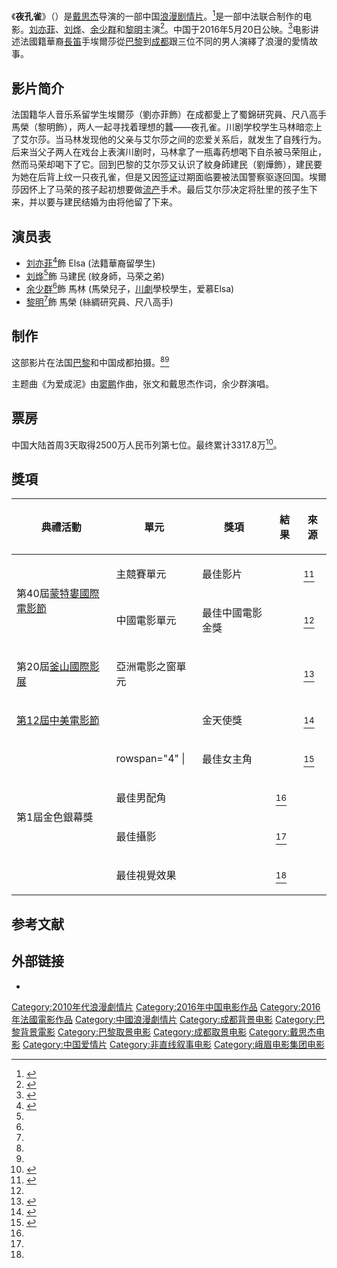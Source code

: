 {{noteTA
|1=zh-cn:蒙特利尔国际电影节;zh-tw:蒙特婁國際影展;zh-hk:蒙特利爾國際電影節;zh-sg:蒙特利尔国际电影节;zh-mo:蒙特利爾國際電影節;
|2=zh-cn:电影节;zh-tw:影展;zh-hk:電影節;zh-sg:电影节;zh-mo:電影節;
}}
{{电影信息框
| name = 夜孔雀
| original_name = Le Paon de Nuit
| image = Night Peacock poster.jpg
| alt = 
| caption = 
| film name = 夜孔雀<!--(for non-English films: film's name in its native language)-->
| director = [[戴思杰|戴思杰]]<!-- or: | directors = -->
| producer = <!-- or: | producers = -->
| writer = <!-- or: | writers = -->
| screenplay = 戴思杰<br>Nadine Perront
| story = 
| based on = <!-- {{based on |[title of the original work] |[writer of the original work]}} -->
| starring = [[刘亦菲|刘亦菲]]<br/>[[刘烨_(演员)|刘烨]]<br/>[[余少群|余少群]]<br/>[[黎明|黎明]]
| narrator = <!-- or: | narrators = -->
| music = 
| cinematography = Farhad Saba
| editing = 
| studio = 尚世影业<br>海秀娱乐<br>Oudina Production
| distributor = <!-- or: | distributors = -->
| released = {{Film date|2016|05|20}}
| runtime = 
| country = {{CHN}}<br>{{FRA}}
| language = 
| budget = 
| gross = <!--(please use condensed and rounded values, e.g. "£11.6 million" not "£11,586,221")-->
}}
《'''夜孔雀'''》（{{lang-fr|'''Le Paon de Nuit'''}}）是[[戴思杰|戴思杰]]导演的一部中国[[爱情片|浪漫剧情片]]。<ref name="Cremin">{{cite web|title=Dai Shijie set to wrap contemporary drama|url=http://www.filmbiz.asia/news/dai-shijie-set-to-wrap-contemporary-drama|accessdate=February 10, 2015|author=Stephen Cremin|date=February 9, 2015|work=Film Business Asia|archiveurl=https://web.archive.org/web/20150210170518/http://www.filmbiz.asia/news/dai-shijie-set-to-wrap-contemporary-drama|archivedate=2015-02-10|deadurl=yes}}</ref>是一部中法联合制作的电影。[[刘亦菲|刘亦菲]]、[[刘烨_(演员)|刘烨]]、[[余少群|余少群]]和[[黎明|黎明]]主演<ref>{{Cite web|title=劉亦菲極罕水著造型 電影《夜孔雀》激吻黎明|url=https://www.hk01.com/電影/506168/劉亦菲極罕水著造型-電影-夜孔雀-激吻黎明|access-date=2022-04-14|date=2020-08-04|last=陳穎思|work=香港01|language=zh-HK|archive-date=2020-09-14|archive-url=https://web.archive.org/web/20200914032735/https://www.hk01.com/%E9%9B%BB%E5%BD%B1/506168/%E5%8A%89%E4%BA%A6%E8%8F%B2%E6%A5%B5%E7%BD%95%E6%B0%B4%E8%91%97%E9%80%A0%E5%9E%8B-%E9%9B%BB%E5%BD%B1-%E5%A4%9C%E5%AD%94%E9%9B%80-%E6%BF%80%E5%90%BB%E9%BB%8E%E6%98%8E}}</ref>。中国于2016年5月20日公映。<ref name="飞鸟凉">{{cite web|title=《夜孔雀》定档520曝海报预告 刘亦菲谈激情戏：古装剧是小学阶段，我早就长大了|url=http://news.mtime.com/2016/04/12/1554347.html|accessdate=December 15, 2019|author=飞鸟凉|date=April 12, 2016|work=Film Business Asia|archiveurl=https://web.archive.org/web/20180612143824/http://news.mtime.com/2016/04/12/1554347.html|archivedate=2018-06-12|deadurl=yes}}</ref>电影讲述法國籍華裔[[長笛|長笛]]手埃爾莎從[[巴黎|巴黎]]到[[成都|成都]]跟三位不同的男人演繹了浪漫的愛情故事。

== 影片简介 ==
法国籍华人音乐系留学生埃爾莎（劉亦菲飾）在成都愛上了蜀錦研究員、尺八高手馬榮（黎明飾），两人一起寻找着理想的蠶——夜孔雀。川剧学校学生马林暗恋上了艾尔莎。当马林发现他的父亲与艾尔莎之间的恋爱关系后，就发生了自残行为。后来当父子两人在戏台上表演川剧时，马林拿了一瓶毒药想喝下自杀被马荣阻止，然而马荣却喝下了它。回到巴黎的艾尔莎又认识了紋身師建民（劉燁飾），建民要为她在后背上纹一只夜孔雀，但是又因[[签证|签证]]过期面临要被法国警察驱逐回国。埃爾莎因怀上了马荣的孩子起初想要做[[流产|流产]]手术。最后艾尔莎决定将肚里的孩子生下来，并以要与建民结婚为由将他留了下来。

== 演员表 ==
* [[刘亦菲|刘亦菲]]<ref name="Coonan">{{cite web|title=Berlin: France Setting the Pace On China Co-Productions|url=http://www.hollywoodreporter.com/news/berlin-france-setting-pace-china-771226|accessdate=December 15, 2019|author=Clifford Coonan|date=February 8, 2015|work=Film Business Asia|archiveurl=https://web.archive.org/web/20190407102954/https://www.hollywoodreporter.com/news/berlin-france-setting-pace-china-771226|archivedate=2019-04-07|deadurl=yes}}</ref>飾 Elsa (法籍華裔留學生)
* [[刘烨_(演员)|刘烨]]<ref name="Coonan" />飾 马建民 (紋身師，马荣之弟)
* [[余少群|余少群]]<ref name="Coonan" />飾 馬林 (馬榮兒子，[[川劇|川劇]]學校學生，爱慕Elsa)
* [[黎明|黎明]]<ref name="Coonan" />飾 馬榮 (絲綢研究員、尺八高手)

== 制作 ==
这部影片在法国[[巴黎|巴黎]]和中国成都拍摄。<ref name="Cremin" /><ref name="Coonan" />

主题曲《为爱成泥》由[[窦鹏|窦鹏]]作曲，张文和戴思杰作词，余少群演唱。

== 票房 ==
中国大陆首周3天取得2500万人民币列第七位。最终累计3317.8万<ref>{{Cite web|title=夜孔雀電影詳情|url=http://www.cbooo.cn/m/615789|access-date=2019-12-15|date=2009-09-16|publisher=中國票房|language=中文|archive-url=https://web.archive.org/web/20191211072403/http://www.cbooo.cn/m/615789|archive-date=2019-12-11|dead-url=no}}</ref>。

== 獎項 ==
{| class="wikitable"
!典禮活動
!單元
!獎項
!結果
!來源
|-
| rowspan="2" |第40屆[[蒙特婁國際電影節|蒙特婁國際電影節]]
|主競賽單元
|最佳影片
|{{nom}}
|<ref name="sina160907">{{Cite web|title=《夜孔雀》獲蒙特利爾電影節最佳中國電影|url=http://ent.sina.com.cn/m/c/2016-09-07/doc-ifxvqctu6448972.shtml|access-date=2019-12-15|date=2016-09-07|publisher=新浪網|language=中文|archive-url=https://web.archive.org/web/20180614194506/http://ent.sina.com.cn/m/c/2016-09-07/doc-ifxvqctu6448972.shtml|archive-date=2018-06-14|dead-url=no}}</ref>
|-
|中國電影單元
|最佳中國電影金獎
|{{won}}
|<ref name="sina160907" />
|-
|第20屆[[釜山國際影展|釜山國際影展]]
|亞洲電影之窗單元
|{{n/a}}
|{{nom}}
|<ref name=":0">{{cite web|title="夜孔雀"入圍釜山電影節 劉亦菲生日雙喜臨門|url=http://www.xinhuanet.com/ent/2015-08/25/c_128164648.htm|access-date=2019-12-15|date=2015-08-25|website=新華網|archive-url=https://web.archive.org/web/20180614194930/http://www.xinhuanet.com/ent/2015-08/25/c_128164648.htm|archive-date=2018-06-14|dead-url=no}}</ref>
|-
|[[2016年中美電影節|第12屆]][[中美電影節|中美電影節]]
|{{n/a}}
|金天使獎
|{{won}}
|<ref name=":1">{{cite web|title=2016金天使獎獲獎名單|url=http://cafilmfestival.org/zh-tw/2016金天使獎獲獎名單/|access-date=2019-12-15|date=2016-11-02|website=中美電影節|archive-url=https://web.archive.org/web/20180614201311/http://cafilmfestival.org/zh-tw/2016%E9%87%91%E5%A4%A9%E4%BD%BF%E7%8D%8E%E7%8D%B2%E7%8D%8E%E5%90%8D%E5%96%AE/|archive-date=2018-06-14|dead-url=no}}</ref>
|-
| rowspan="4" |第1屆金色銀幕獎
| rowspan="4"{{n/a}} |
|最佳女主角
|{{nom}}
|<ref name="ucfti161103">{{cite web|title=Nominees|url=http://www.goldenscreenawards.com/zh/nominees|access-date=2018-06-14|date=2016-11-03|website=UCFTI美中影視產業博覽會|archiveurl=https://web.archive.org/web/20170228085331/http://www.goldenscreenawards.com/zh/nominees|archivedate=2017-02-28|deadurl=yes}}</ref>
|-
|最佳男配角
|{{nom}}
|<ref name="ucfti161103" />
|-
|最佳攝影
|{{nom}}
|<ref name="ucfti161103" />
|-
|最佳視覺效果
|{{nom}}
|<ref name="ucfti161103" />
|}

== 参考文献 ==
{{Reflist}}

==外部链接==
*{{IMDb title|4310356}}

{{黎明}}
{{刘亦菲}}
{{portal bar|電影}}
[[Category:2010年代浪漫劇情片|Category:2010年代浪漫劇情片]]
[[Category:2016年中国电影作品|Category:2016年中国电影作品]]
[[Category:2016年法國電影作品|Category:2016年法國電影作品]]
[[Category:中國浪漫劇情片|Category:中國浪漫劇情片]]
[[Category:成都背景电影|Category:成都背景电影]]
[[Category:巴黎背景電影|Category:巴黎背景電影]]
[[Category:巴黎取景电影|Category:巴黎取景电影]]
[[Category:成都取景电影|Category:成都取景电影]]
[[Category:戴思杰电影|Category:戴思杰电影]]
[[Category:中国爱情片|Category:中国爱情片]]
[[Category:非直线叙事电影|Category:非直线叙事电影]]
[[Category:峨眉电影集团电影|Category:峨眉电影集团电影]]